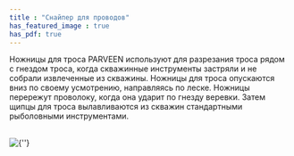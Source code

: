 ```yaml
---
title : "Снайпер для проводов"
has_featured_image : true
has_pdf: true
---
```


Ножницы для троса PARVEEN используют для разрезания троса рядом с гнездом троса, когда скважинные инструменты застряли и не собрали извлеченные из скважины. Ножницы для троса опускаются вниз по своему усмотрению, направляясь по леске. Ножницы перережут проволоку, когда она ударит по гнезду веревки. Затем щипцы для троса вылавливаются из скважин стандартными рыболовными инструментами.

<br />
<Image src={image} alt={''} />